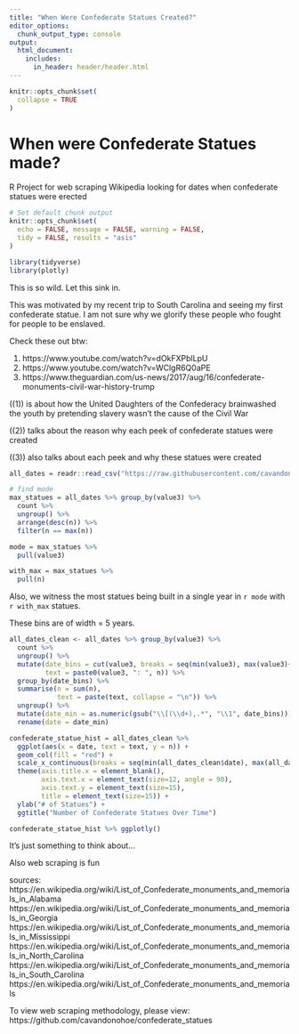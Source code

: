 ```yaml
---
title: "When Were Confederate Statues Created?"
editor_options: 
  chunk_output_type: console
output:
  html_document:
    includes:
      in_header: header/header.html
---
```



```r
knitr::opts_chunk$set(
  collapse = TRUE
)
```

# When were Confederate Statues made?


R Project for web scraping Wikipedia looking for dates when confederate statues were erected


```r
# Set default chunk output
knitr::opts_chunk$set(
  echo = FALSE, message = FALSE, warning = FALSE,
  tidy = FALSE, results = "asis"
)

library(tidyverse)
library(plotly)
```

This is so wild. Let this sink in.

This was motivated by my recent trip to South Carolina and seeing my first confederate statue. I am not sure why we glorify these people who fought for people to be enslaved.

Check these out btw:

1. https://www.youtube.com/watch?v=dOkFXPblLpU
2. https://www.youtube.com/watch?v=WClgR6Q0aPE
3. https://www.theguardian.com/us-news/2017/aug/16/confederate-monuments-civil-war-history-trump

((1)) is about how the United Daughters of the Confederacy brainwashed the youth by pretending slavery wasn't the cause of the Civil War

((2)) talks about the reason why each peek of confederate statues were created

((3)) also talks about each peek and why these statues were created

```r
all_dates = readr::read_csv("https://raw.githubusercontent.com/cavandonohoe/confederate_statues/main/data/confederate_statue_dates.csv")

# find mode
max_statues = all_dates %>% group_by(value3) %>%
  count %>%
  ungroup() %>%
  arrange(desc(n)) %>%
  filter(n == max(n))

mode = max_statues %>% 
  pull(value3)

with_max = max_statues %>% 
  pull(n)
```

Also, we witness the most statues being built in a single year in `r mode` with `r with_max` statues.

These bins are of width = 5 years.

```r
all_dates_clean <- all_dates %>% group_by(value3) %>%
  count %>%
  ungroup() %>%
  mutate(date_bins = cut(value3, breaks = seq(min(value3), max(value3)+5, by = 5), right = FALSE),
         text = paste0(value3, ": ", n)) %>%
  group_by(date_bins) %>%
  summarise(n = sum(n),
            text = paste(text, collapse = "\n")) %>%
  ungroup() %>%
  mutate(date_min = as.numeric(gsub("\\[(\\d+),.*", "\\1", date_bins))) %>%
  rename(date = date_min)

confederate_statue_hist = all_dates_clean %>%
  ggplot(aes(x = date, text = text, y = n)) +
  geom_col(fill = "red") +
  scale_x_continuous(breaks = seq(min(all_dates_clean$date), max(all_dates_clean$date), by = 5)) +
  theme(axis.title.x = element_blank(),
        axis.text.x = element_text(size=12, angle = 90),
        axis.text.y = element_text(size=15),
        title = element_text(size=15)) +
  ylab("# of Statues") +
  ggtitle("Number of Confederate Statues Over Time")

confederate_statue_hist %>% ggplotly()
```

It's just something to think about...

Also web scraping is fun



sources:  
https://en.wikipedia.org/wiki/List_of_Confederate_monuments_and_memorials_in_Alabama
https://en.wikipedia.org/wiki/List_of_Confederate_monuments_and_memorials_in_Georgia
https://en.wikipedia.org/wiki/List_of_Confederate_monuments_and_memorials_in_Mississippi
https://en.wikipedia.org/wiki/List_of_Confederate_monuments_and_memorials_in_North_Carolina
https://en.wikipedia.org/wiki/List_of_Confederate_monuments_and_memorials_in_South_Carolina
https://en.wikipedia.org/wiki/List_of_Confederate_monuments_and_memorials



To view web scraping methodology, please view: https://github.com/cavandonohoe/confederate_statues



